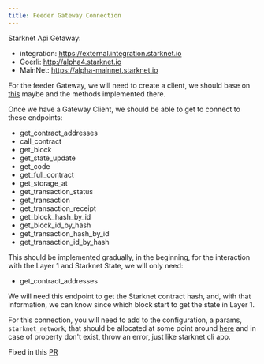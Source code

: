 ```yaml
---
title: Feeder Gateway Connection
---
```


Starknet Api Getaway:
- integration: https://external.integration.starknet.io
- Goerli: http://alpha4.starknet.io
- MainNet: https://alpha-mainnet.starknet.io

For the feeder Gateway, we will need to create a client, we should base on
[this](https://github.com/starkware-libs/cairo-lang/blob/master/src/starkware/starknet/services/api/feeder_gateway/feeder_gateway_client.py)
maybe and the methods implemented there.

Once we have a Gateway Client, we should be able to get to connect to these endpoints:
- get_contract_addresses
- call_contract
- get_block
- get_state_update
- get_code
- get_full_contract
- get_storage_at
- get_transaction_status
- get_transaction
- get_transaction_receipt
- get_block_hash_by_id
- get_block_id_by_hash
- get_transaction_hash_by_id
- get_transaction_id_by_hash

This should be implemented gradually, in the beginning, for the interaction with the
Layer 1 and Starknet State, we will only need:
- get_contract_addresses

We will need this endpoint to get the Starknet contract hash, and, with that information, we can know since which block
start to get the state in Layer 1.

For this connection, you will need to add to the configuration, a params, `starknet_network`, that should be allocated
at some point around [here](https://github.com/NethermindEth/juno/blob/main/internal/config/config.go#L23) and in case
of property don't exist, throw an error, just like starknet cli app.

Fixed in this [PR](https://github.com/NethermindEth/juno/pull/101)